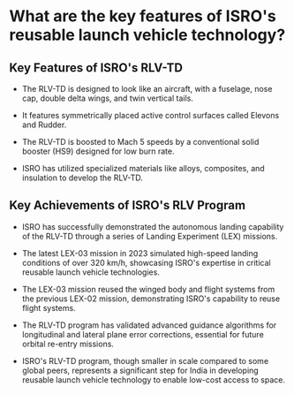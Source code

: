 # What are the key features of ISRO's reusable launch vehicle technology?

## Key Features of ISRO's RLV-TD

- The RLV-TD is designed to look like an aircraft, with a fuselage, nose cap, double delta wings, and twin vertical tails. 

- It features symmetrically placed active control surfaces called Elevons and Rudder. 

- The RLV-TD is boosted to Mach 5 speeds by a conventional solid booster (HS9) designed for low burn rate. 

- ISRO has utilized specialized materials like alloys, composites, and insulation to develop the RLV-TD. 

## Key Achievements of ISRO's RLV Program

- ISRO has successfully demonstrated the autonomous landing capability of the RLV-TD through a series of Landing Experiment (LEX) missions. 

- The latest LEX-03 mission in 2023 simulated high-speed landing conditions of over 320 km/h, showcasing ISRO's expertise in critical reusable launch vehicle technologies. 

- The LEX-03 mission reused the winged body and flight systems from the previous LEX-02 mission, demonstrating ISRO's capability to reuse flight systems. 

- The RLV-TD program has validated advanced guidance algorithms for longitudinal and lateral plane error corrections, essential for future orbital re-entry missions. 

- ISRO's RLV-TD program, though smaller in scale compared to some global peers, represents a significant step for India in developing reusable launch vehicle technology to enable low-cost access to space. 

